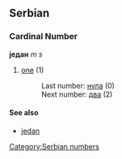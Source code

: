 ==Serbian==
===Cardinal Number===
'''један''' ''m s''
#[[one]] (1)
#:Last number: [[нула]] (0)
#:Next number: [[два]] (2)
====See also====
*[[jedan]]
[[Category:Serbian numbers]]